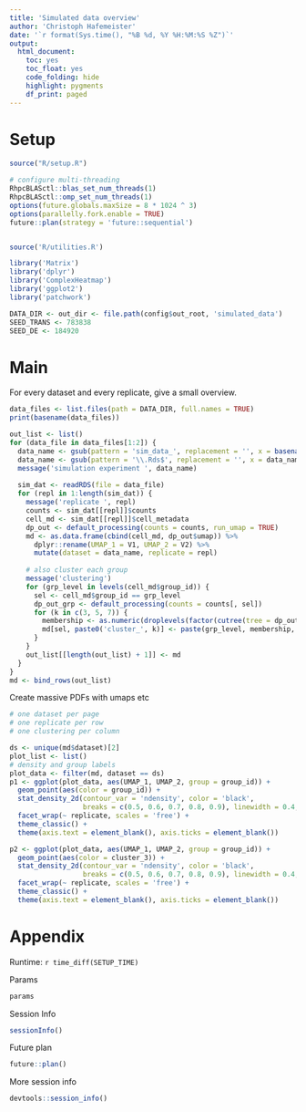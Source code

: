 ```yaml
---
title: 'Simulated data overview'
author: 'Christoph Hafemeister'
date: '`r format(Sys.time(), "%B %d, %Y %H:%M:%S %Z")`'
output:
  html_document: 
    toc: yes
    toc_float: yes
    code_folding: hide
    highlight: pygments
    df_print: paged
---
```


# Setup

```r
source("R/setup.R")

# configure multi-threading
RhpcBLASctl::blas_set_num_threads(1)
RhpcBLASctl::omp_set_num_threads(1)
options(future.globals.maxSize = 8 * 1024 ^ 3)
options(parallelly.fork.enable = TRUE)
future::plan(strategy = 'future::sequential')


source('R/utilities.R')

library('Matrix')
library('dplyr')
library('ComplexHeatmap')
library('ggplot2')
library('patchwork')

DATA_DIR <- out_dir <- file.path(config$out_root, 'simulated_data')
SEED_TRANS <- 783838
SEED_DE <- 184920
```

# Main

For every dataset and every replicate, give a small overview.

```r
data_files <- list.files(path = DATA_DIR, full.names = TRUE)
print(basename(data_files))
```

```r
out_list <- list()
for (data_file in data_files[1:2]) {
  data_name <- gsub(pattern = 'sim_data_', replacement = '', x = basename(data_file))
  data_name <- gsub(pattern = '\\.Rds$', replacement = '', x = data_name)
  message('simulation experiment ', data_name)
  
  sim_dat <- readRDS(file = data_file)
  for (repl in 1:length(sim_dat)) {
    message('replicate ', repl)
    counts <- sim_dat[[repl]]$counts
    cell_md <- sim_dat[[repl]]$cell_metadata
    dp_out <- default_processing(counts = counts, run_umap = TRUE)
    md <- as.data.frame(cbind(cell_md, dp_out$umap)) %>%
      dplyr::rename(UMAP_1 = V1, UMAP_2 = V2) %>%
      mutate(dataset = data_name, replicate = repl)
    
    # also cluster each group
    message('clustering')
    for (grp_level in levels(cell_md$group_id)) {
      sel <- cell_md$group_id == grp_level
      dp_out_grp <- default_processing(counts = counts[, sel])
      for (k in c(3, 5, 7)) {
        membership <- as.numeric(droplevels(factor(cutree(tree = dp_out_grp$hc, k = k))))
        md[sel, paste0('cluster_', k)] <- paste(grp_level, membership, sep = '_')
      }
    }
    out_list[[length(out_list) + 1]] <- md
  }
}
md <- bind_rows(out_list)
```


Create massive PDFs with umaps etc
```r
# one dataset per page
# one replicate per row
# one clustering per column

ds <- unique(md$dataset)[2]
plot_list <- list()
# density and group labels
plot_data <- filter(md, dataset == ds)
p1 <- ggplot(plot_data, aes(UMAP_1, UMAP_2, group = group_id)) +
  geom_point(aes(color = group_id)) +
  stat_density_2d(contour_var = 'ndensity', color = 'black', 
                  breaks = c(0.5, 0.6, 0.7, 0.8, 0.9), linewidth = 0.4, alpha = 0.5) +
  facet_wrap(~ replicate, scales = 'free') +
  theme_classic() +
  theme(axis.text = element_blank(), axis.ticks = element_blank())

p2 <- ggplot(plot_data, aes(UMAP_1, UMAP_2, group = group_id)) +
  geom_point(aes(color = cluster_3)) +
  stat_density_2d(contour_var = 'ndensity', color = 'black', 
                  breaks = c(0.5, 0.6, 0.7, 0.8, 0.9), linewidth = 0.4, alpha = 0.5) +
  facet_wrap(~ replicate, scales = 'free') +
  theme_classic() +
  theme(axis.text = element_blank(), axis.ticks = element_blank())


```




# Appendix

Runtime: `r time_diff(SETUP_TIME)`

Params
```r
params
```


Session Info
```r
sessionInfo()
```

Future plan
```r
future::plan()
```

More session info
```r
devtools::session_info()
```
